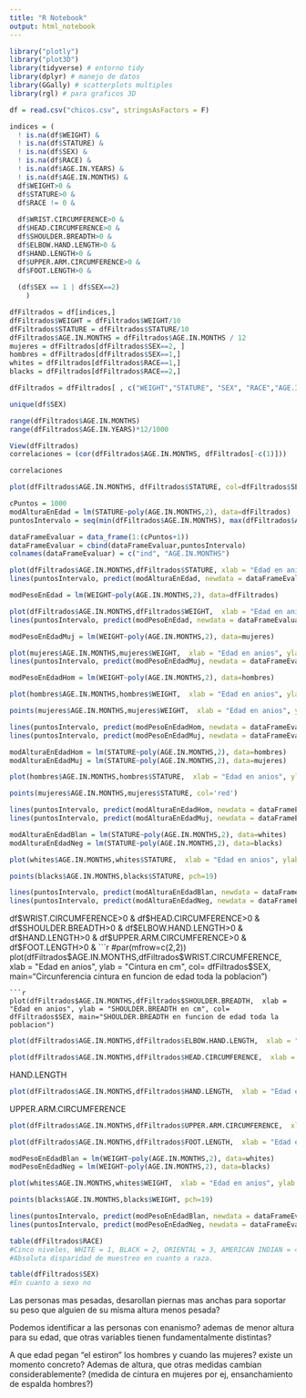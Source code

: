 ```yaml
---
title: "R Notebook"
output: html_notebook
---
```

```r
library("plotly")
library("plot3D")
library(tidyverse) # entorno tidy
library(dplyr) # manejo de datos
library(GGally) # scatterplots multiples
library(rgl) # para graficos 3D
```


```r
df = read.csv("chicos.csv", stringsAsFactors = F)
```
```r
indices = (
  ! is.na(df$WEIGHT) &
  ! is.na(df$STATURE) &
  ! is.na(df$SEX) &
  ! is.na(df$RACE) &
  ! is.na(df$AGE.IN.YEARS) &
  ! is.na(df$AGE.IN.MONTHS) &
  df$WEIGHT>0 &
  df$STATURE>0 &
  df$RACE != 0 &
    
  df$WRIST.CIRCUMFERENCE>0 &
  df$HEAD.CIRCUMFERENCE>0 &
  df$SHOULDER.BREADTH>0 &
  df$ELBOW.HAND.LENGTH>0 &
  df$HAND.LENGTH>0 &
  df$UPPER.ARM.CIRCUMFERENCE>0 &
  df$FOOT.LENGTH>0 &
    
  (df$SEX == 1 | df$SEX==2)
    )

dfFiltrados = df[indices,]
dfFiltrados$WEIGHT = dfFiltrados$WEIGHT/10
dfFiltrados$STATURE = dfFiltrados$STATURE/10
dfFiltrados$AGE.IN.MONTHS = dfFiltrados$AGE.IN.MONTHS / 12
mujeres = dfFiltrados[dfFiltrados$SEX==2, ]
hombres = dfFiltrados[dfFiltrados$SEX==1,]
whites = dfFiltrados[dfFiltrados$RACE==1,]
blacks = dfFiltrados[dfFiltrados$RACE==2,]

dfFiltrados = dfFiltrados[ , c("WEIGHT","STATURE", "SEX", "RACE","AGE.IN.YEARS","AGE.IN.MONTHS","WRIST.CIRCUMFERENCE","HEAD.CIRCUMFERENCE","SHOULDER.BREADTH","ELBOW.HAND.LENGTH","HAND.LENGTH","UPPER.ARM.CIRCUMFERENCE","FOOT.LENGTH")]
```

```r
unique(df$SEX)
```

```r
range(dfFiltrados$AGE.IN.MONTHS)
range(dfFiltrados$AGE.IN.YEARS)*12/1000

```

```r
View(dfFiltrados)
correlaciones = (cor(dfFiltrados$AGE.IN.MONTHS, dfFiltrados[-c(1)]))
```
```r
correlaciones
```




```r
plot(dfFiltrados$AGE.IN.MONTHS, dfFiltrados$STATURE, col=dfFiltrados$SEX, xlab = "Edad (anios)", ylab = "Altura en CM",)
```
```r
cPuntos = 1000
modAlturaEnEdad = lm(STATURE~poly(AGE.IN.MONTHS,2), data=dfFiltrados)
puntosIntervalo = seq(min(dfFiltrados$AGE.IN.MONTHS), max(dfFiltrados$AGE.IN.MONTHS), (range(dfFiltrados$AGE.IN.MONTHS)[2]- range(dfFiltrados$AGE.IN.MONTHS)[1])/cPuntos)

dataFrameEvaluar = data_frame(1:(cPuntos+1))
dataFrameEvaluar = cbind(dataFrameEvaluar,puntosIntervalo)
colnames(dataFrameEvaluar) = c("ind", "AGE.IN.MONTHS")

plot(dfFiltrados$AGE.IN.MONTHS,dfFiltrados$STATURE, xlab = "Edad en anios", ylab = "Altura en CM", main="Altura en funcion de edad de toda la poblacion")
lines(puntosIntervalo, predict(modAlturaEnEdad, newdata = dataFrameEvaluar), col='red', lwd=3)
```
```r
modPesoEnEdad = lm(WEIGHT~poly(AGE.IN.MONTHS,2), data=dfFiltrados)

plot(dfFiltrados$AGE.IN.MONTHS,dfFiltrados$WEIGHT,  xlab = "Edad en anios", ylab = "PESO en kg", main="Peso en funcion de edad de toda la poblacion")
lines(puntosIntervalo, predict(modPesoEnEdad, newdata = dataFrameEvaluar), col='red', lwd=3)
```
```r

modPesoEnEdadMuj = lm(WEIGHT~poly(AGE.IN.MONTHS,2), data=mujeres)

plot(mujeres$AGE.IN.MONTHS,mujeres$WEIGHT,  xlab = "Edad en anios", ylab = "PESO en kg", main="Peso en funcion de edad de mujeres")
lines(puntosIntervalo, predict(modPesoEnEdadMuj, newdata = dataFrameEvaluar), col='red', lwd=3)
```
```r

modPesoEnEdadHom = lm(WEIGHT~poly(AGE.IN.MONTHS,2), data=hombres)

plot(hombres$AGE.IN.MONTHS,hombres$WEIGHT,  xlab = "Edad en anios", ylab = "PESO en kg", main="Peso en funcion de edad de hombres y mujeres", col='blue')

points(mujeres$AGE.IN.MONTHS,mujeres$WEIGHT,  xlab = "Edad en anios", ylab = "PESO en kg", main="Peso en funcion de edad de hombres", col='red')

lines(puntosIntervalo, predict(modPesoEnEdadHom, newdata = dataFrameEvaluar), col='light blue', lwd=3)
lines(puntosIntervalo, predict(modPesoEnEdadMuj, newdata = dataFrameEvaluar), col='pink', lwd=3)

```

```r

modAlturaEnEdadHom = lm(STATURE~poly(AGE.IN.MONTHS,2), data=hombres)
modAlturaEnEdadMuj = lm(STATURE~poly(AGE.IN.MONTHS,2), data=mujeres)

plot(hombres$AGE.IN.MONTHS,hombres$STATURE,  xlab = "Edad en anios", ylab = "Altura en cm", main="Altura en funcion de edad de hombres y mujeres", col='blue')

points(mujeres$AGE.IN.MONTHS,mujeres$STATURE, col='red')

lines(puntosIntervalo, predict(modAlturaEnEdadHom, newdata = dataFrameEvaluar), col='light blue', lwd=3)
lines(puntosIntervalo, predict(modAlturaEnEdadMuj, newdata = dataFrameEvaluar), col='pink', lwd=3)

```
```r

modAlturaEnEdadBlan = lm(STATURE~poly(AGE.IN.MONTHS,2), data=whites)
modAlturaEnEdadNeg = lm(STATURE~poly(AGE.IN.MONTHS,2), data=blacks)

plot(whites$AGE.IN.MONTHS,whites$STATURE,  xlab = "Edad en anios", ylab = "Altura en cm", main="Altura en funcion de edad de blancos y de color")

points(blacks$AGE.IN.MONTHS,blacks$STATURE, pch=19)

lines(puntosIntervalo, predict(modAlturaEnEdadBlan, newdata = dataFrameEvaluar), col='light blue', lwd=3)
lines(puntosIntervalo, predict(modAlturaEnEdadNeg, newdata = dataFrameEvaluar), col='pink', lwd=3)

```
df$WRIST.CIRCUMFERENCE>0 &
  df$HEAD.CIRCUMFERENCE>0 &
  df$SHOULDER.BREADTH>0 &
  df$ELBOW.HAND.LENGTH>0 &
  df$HAND.LENGTH>0 &
  df$UPPER.ARM.CIRCUMFERENCE>0 &
  df$FOOT.LENGTH>0 &
```r
#par(mfrow=c(2,2))
plot(dfFiltrados$AGE.IN.MONTHS,dfFiltrados$WRIST.CIRCUMFERENCE,  xlab = "Edad en anios", ylab = "Cintura  en cm", col= dfFiltrados$SEX, main="Circunferencia cintura en funcion de edad toda la poblacion")

```
```r
plot(dfFiltrados$AGE.IN.MONTHS,dfFiltrados$SHOULDER.BREADTH,  xlab = "Edad en anios", ylab = "SHOULDER.BREADTH en cm", col= dfFiltrados$SEX, main="SHOULDER.BREADTH en funcion de edad toda la poblacion")

```
```r
plot(dfFiltrados$AGE.IN.MONTHS,dfFiltrados$ELBOW.HAND.LENGTH,  xlab = "Edad en anios", ylab = "ELBOW.HAND.LENGTH  en cm", col= dfFiltrados$SEX, main="ELBOW.HAND.LENGTH en funcion de edad toda la poblacion")

```

```r
plot(dfFiltrados$AGE.IN.MONTHS,dfFiltrados$HEAD.CIRCUMFERENCE,  xlab = "Edad en anios", ylab = "HEAD.CIRCUMFERENCE  en cm", col= dfFiltrados$SEX, main="HEAD.CIRCUMFERENCE en funcion de edad toda la poblacion")

```
HAND.LENGTH
```r
plot(dfFiltrados$AGE.IN.MONTHS,dfFiltrados$HAND.LENGTH,  xlab = "Edad en anios", ylab = "HAND.LENGTH  en cm", col= dfFiltrados$SEX, main="HAND.LENGTH en funcion de edad toda la poblacion")

```
UPPER.ARM.CIRCUMFERENCE
```r
plot(dfFiltrados$AGE.IN.MONTHS,dfFiltrados$UPPER.ARM.CIRCUMFERENCE,  xlab = "Edad en anios", ylab = "UPPER.ARM.CIRCUMFERENCE  en cm", col= dfFiltrados$SEX, main="UPPER.ARM.CIRCUMFERENCE en funcion de edad toda la poblacion")

```
```r
plot(dfFiltrados$AGE.IN.MONTHS,dfFiltrados$FOOT.LENGTH,  xlab = "Edad en anios", ylab = "FOOT.LENGTH  en cm", col= dfFiltrados$SEX, main="FOOT.LENGTH en funcion de edad toda la poblacion")

```
```r

modPesoEnEdadBlan = lm(WEIGHT~poly(AGE.IN.MONTHS,2), data=whites)
modPesoEnEdadNeg = lm(WEIGHT~poly(AGE.IN.MONTHS,2), data=blacks)

plot(whites$AGE.IN.MONTHS,whites$WEIGHT,  xlab = "Edad en anios", ylab = "Peso en KG", main="Peso en funcion de edad de blancos y de color")

points(blacks$AGE.IN.MONTHS,blacks$WEIGHT, pch=19)

lines(puntosIntervalo, predict(modPesoEnEdadBlan, newdata = dataFrameEvaluar), col='light blue', lwd=3)
lines(puntosIntervalo, predict(modPesoEnEdadNeg, newdata = dataFrameEvaluar), col='pink', lwd=3)

```

```r
table(dfFiltrados$RACE)
#Cinco niveles, WHITE = 1, BLACK = 2, ORIENTAL = 3, AMERICAN INDIAN = 4, MIXED = 5.
#Absoluta disparidad de muestreo en cuanto a raza.

table(dfFiltrados$SEX)
#En cuanto a sexo no
```

Las personas mas pesadas, desarollan piernas mas anchas para soportar su peso que alguien de su misma altura menos pesada?

Podemos identificar a las personas con enanismo? ademas de menor altura para su edad, que otras variables tienen fundamentalmente distintas?

A que edad pegan "el estiron" los hombres y cuando las mujeres? existe un momento concreto? Ademas de altura, que otras medidas cambian considerablemente? (medida de cintura en mujeres por ej, ensanchamiento de espalda hombres?)

